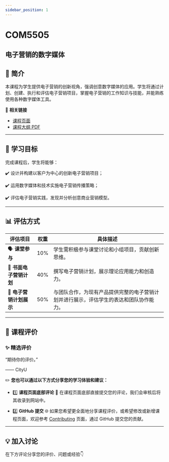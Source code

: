 ```yaml
---
sidebar_position: 1
---
```


# COM5505
## 电子营销的数字媒体

## **📘 简介**
本课程为学生提供电子营销的创新视角，强调创意数字媒体的应用。学生将通过计划、创建、执行和评估电子营销项目，掌握电子营销的工作知识与技能，并能熟练使用各种数字媒体工具。

🔗 **相关链接**
- [课程页面](https://www.cityu.edu.hk/catalogue/pg/202526/course/COM5505.htm)
- [课程大纲 PDF](https://www.cityu.edu.hk/catalogue/pg/202526/course/COM5505.pdf)

---

## **🎯 学习目标**

完成课程后，学生将能够：

✔️ 设计并构建以客户为中心的创新电子营销项目；

✔️ 运用数字媒体和技术实施电子营销传播策略；

✔️ 评估电子营销实践，发现并分析创意商业营销模型。

---

## **📊 评估方式**

| **评估项目**                        | **权重** | **具体描述**                                                                                       |
|------------------------------------|---------|---------------------------------------------------------------------------------------------------|
| 🗣️ **课堂参与**                     | 10%     | 学生需积极参与课堂讨论和小组项目，贡献创新思维。                                                        |
| 📑 **书面电子营销计划**              | 40%     | 撰写电子营销计划，展示理论应用能力和创造力。                                                           |
| 🎤 **电子营销计划展示**               | 50%     | 与团队合作，为现有产品提供完整的电子营销计划并进行展示，评估学生的表达和团队协作能力。                          |

---

## **💬 课程评价**

### ✨ **精选评价**
<div className={commentStyles.commentBox}>
    <p className={commentStyles.commentText}>
        “期待你的评价。”
    </p>
    <p className={commentStyles.commentAuthor}>—— CityU</p>
</div>

✏️ **您也可以通过以下方式分享您的学习体验和建议：**

- 1️⃣ **课程页面底部评论**
💬 在课程页面底部直接提交您的评论，我们会审核后将其收录到网站中。

- 2️⃣ **GitHub 提交**
🌐 如果您希望更全面地分享课程评价，或希望修改或新增课程页面，欢迎参考 [Contributing](/contributing) 页面，通过 GitHub 提交您的贡献。

---

## **💡 加入讨论**

在下方评论分享您的评价、问题或经验👇
<Utterances />
